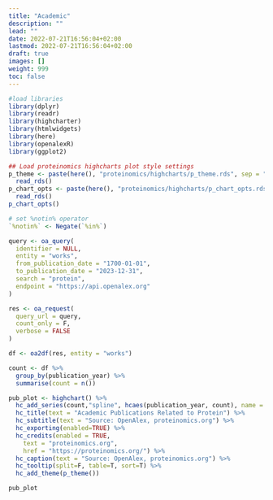 ```yaml
---
title: "Academic"
description: ""
lead: ""
date: 2022-07-21T16:56:04+02:00
lastmod: 2022-07-21T16:56:04+02:00
draft: true
images: []
weight: 999
toc: false
---
```


```r
#load libraries
library(dplyr)
library(readr)
library(highcharter)
library(htmlwidgets)
library(here)
library(openalexR)
library(ggplot2)

## Load proteinomics highcharts plot style settings
p_theme <- paste(here(), "proteinomics/highcharts/p_theme.rds", sep = "/") %>%
  read_rds()
p_chart_opts <- paste(here(), "proteinomics/highcharts/p_chart_opts.rds", sep = "/") %>%
  read_rds()
p_chart_opts()

# set %notin% operator
`%notin%` <- Negate(`%in%`)

```

```r

query <- oa_query(
  identifier = NULL,
  entity = "works",
  from_publication_date = "1700-01-01",
  to_publication_date = "2023-12-31",
  search = "protein",
  endpoint = "https://api.openalex.org"
)

res <- oa_request(
  query_url = query,
  count_only = F,
  verbose = FALSE
)

df <- oa2df(res, entity = "works")

count <- df %>%
  group_by(publication_year) %>%
  summarise(count = n())

pub_plot <- highchart() %>%
  hc_add_series(count,"spline", hcaes(publication_year, count), name = "Count") %>%
  hc_title(text = "Academic Publications Related to Protein") %>%
  hc_subtitle(text = "Source: OpenAlex, proteinomics.org") %>%
  hc_exporting(enabled=TRUE) %>%
  hc_credits(enabled = TRUE,
    text = "proteinomics.org",
    href = "https://proteinomics.org/") %>%
  hc_caption(text = "Source: OpenAlex, proteinomics.org") %>%
  hc_tooltip(split=F, table=T, sort=T) %>%
  hc_add_theme(p_theme())

pub_plot


```